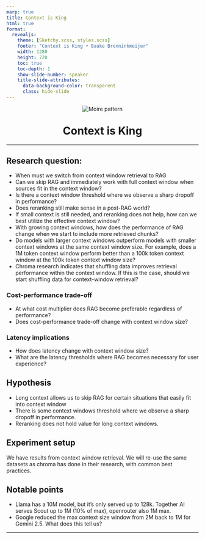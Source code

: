```yaml
---
marp: true
title: Context is King
html: true
format:
  revealjs:
    theme: [Sketchy.scss, styles.scss]
    footer: "Context is King • Bauke Brenninkmeijer"
    width: 1280
    height: 720
    toc: true
    toc-depth: 1
    show-slide-number: speaker
    title-slide-attributes: 
      data-background-color: transparent
      class: hide-slide
---
```


```{=html}
<div style="text-align: center;">
  <img src="img/moire.svg" alt="Moire pattern" style="max-width: 80%; height: auto;">
  <h1 style="margin-top: 2rem;">Context is King</h1>
</div>
```

---

## {visibility="hidden"}

## Research question:
- When must we switch from context window retrieval to RAG
- Can we skip RAG and immediately work with full context window when sources fit in the context window? 
- Is there a context window threshold where we observe a sharp dropoff in performance?
- Does reranking still make sense in a post-RAG world? 
- If small context is still needed, and reranking does not help, how can we best utilize the effective context window?
- With growing context windows, how does the performance of RAG change when we start to include more retrieved chunks?
- Do models with larger context windows outperform models with smaller context windows at the same context window size. For example, does a 1M token context window perform better than a 100k token context window at the 100k token context window size?
- Chroma research indicates that shuffling data improves retrieval performance within the context window. If this is the case, should we start shuffling data for context-window retrieval?

### Cost-performance trade-off
- At what cost multiplier does RAG become preferable regardless of performance?
- Does cost-performance trade-off change with context window size?

### Latency implications
- How does latency change with context window size?
- What are the latency thresholds where RAG becomes necessary for user experience?

## Hypothesis

- Long context allows us to skip RAG for certain situations that easily fit into context window
- There is some context windows threshold where we observe a sharp dropoff in performance.
- Reranking does not hold value for long context windows.

## Experiment setup
We have results from context window retrieval. We will re-use the same datasets as chroma has done in their research, with common best practices. 

## Notable points
- Llama has a 10M model, but it's only served up to 128k. Together AI serves Scout up to 1M (10% of max), openrouter also 1M max.
- Google reduced the max context size window from 2M back to 1M for Gemini 2.5. What does this tell us?


---
